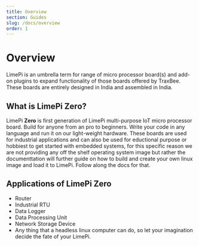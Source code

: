 ```yaml
---
title: Overview
section: Guides
slug: /docs/overview
order: 1
---
```


# Overview
LimePi is an umbrella term for range of micro processor board(s) and add-on plugins to expand functionality of those boards offered by TraxBee. These boards are entirely designed in India and assembled in India.  

## What is LimePi Zero? 

LimePi **Zero** is first generation of LimePi multi-purpose IoT micro processor board. Build for anyone from an pro to beginners. Write your code in any language and run it on our light-weight hardware. These boards are used for industrial applications and can also be used for eductional purpose or hobbiest to get started with embedded systems, for this specific reason we are not providing any off the shelf operating system image but rather the documenttation will further guide on how to build and create your own linux image and load it to LimePi. Follow along the docs for that.

## Applications of LimePi Zero
- Router
- Industrial RTU 
- Data Logger
- Data Processing Unit
- Network Storage Device
- Any thing that a headless linux computer can do, so let your imagination decide the fate of your LimePi.
